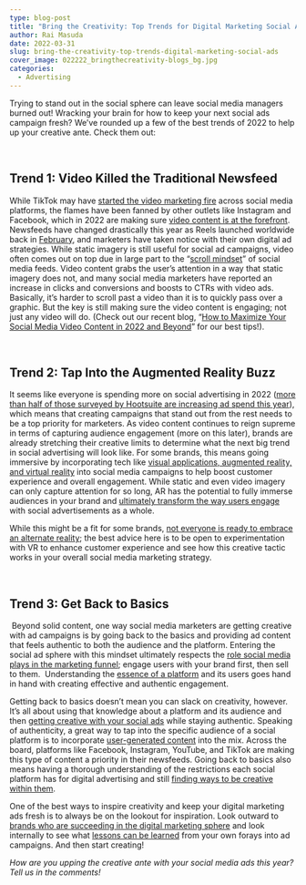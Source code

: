 ```yaml
---
type: blog-post
title: "Bring the Creativity: Top Trends for Digital Marketing Social Ads"
author: Rai Masuda
date: 2022-03-31
slug: bring-the-creativity-top-trends-digital-marketing-social-ads
cover_image: 022222_bringthecreativity-blogs_bg.jpg
categories:
  - Advertising
---
```

Trying to stand out in the social sphere can leave social media managers burned out! Wracking your brain for how to keep your next social ads campaign fresh? We’ve rounded up a few of the best trends of 2022 to help up your creative ante. Check them out:

 

## Trend 1: Video Killed the Traditional Newsfeed

While TikTok may have [started the video marketing fire](https://entrepreneurialmag.com/how-tiktok-changed-the-face-of-social-media/) across social media platforms, the flames have been fanned by other outlets like Instagram and Facebook, which in 2022 are making sure [video content is at the forefront](https://www.businessinsider.com/changes-creators-influencers-want-for-instagram-facebook-reels-video-2022-2). Newsfeeds have changed drastically this year as Reels launched worldwide back in [February](https://blog.hootsuite.com/facebook-algorithm/), and marketers have taken notice with their own digital ad strategies. While static imagery is still useful for social ad campaigns, video often comes out on top due in large part to the “[scroll mindset](https://databox.com/videos-vs-images-in-facebook-ads)” of social media feeds. Video content grabs the user’s attention in a way that static imagery does not, and many social media marketers have reported an increase in clicks and conversions and boosts to CTRs with video ads. Basically, it’s harder to scroll past a video than it is to quickly pass over a graphic. But the key is still making sure the video content is engaging; not just any video will do. (Check out our recent blog, “[How to Maximize Your Social Media Video Content in 2022 and Beyond](https://brandglue.com/blog/maximize-social-media-video-content-2022-beyond/)” for our best tips!). 

 

## Trend 2: Tap Into the Augmented Reality Buzz

It seems like everyone is spending more on social advertising in 2022 ([more than half of those surveyed by Hootsuite are increasing ad spend this year](https://www.hootsuite.com/research/social-trends)), which means that creating campaigns that stand out from the rest needs to be a top priority for marketers. As video content continues to reign supreme in terms of capturing audience engagement (more on this later), brands are already stretching their creative limits to determine what the next big trend in social advertising will look like. For some brands, this means going immersive by incorporating tech like [visual applications, augmented reality, and virtual reality](https://www.forbes.com/sites/forbescommunicationscouncil/2022/01/25/social-media-trends-taking-off-in--2022-and-how-to-leverage-them/?sh=3210c7296f5d) into social media campaigns to help boost customer experience and overall engagement. While static and even video imagery can only capture attention for so long, AR has the potential to fully immerse audiences in your brand and [ultimately transform the way users engage](https://www.forbes.com/sites/forbestechcouncil/2020/01/08/how-augmented-reality-can-boost-social-media-marketing/?sh=29f6e0703604) with social advertisements as a whole. 

While this might be a fit for some brands, [not everyone is ready to embrace an alternate reality](https://www.cmswire.com/digital-marketing/what-social-media-trends-will-emerge-for-2022/); the best advice here is to be open to experimentation with VR to enhance customer experience and see how this creative tactic works in your overall social media marketing strategy. 

 

## Trend 3: Get Back to Basics 

 Beyond solid content, one way social media marketers are getting creative with ad campaigns is by going back to the basics and providing ad content that feels authentic to both the audience and the platform. Entering the social ad sphere with this mindset ultimately respects the [role social media plays in the marketing funnel](https://brandglue.com/blog/our-key-takeaways-from-social-media-examiners-2020-report/); engage users with your brand first, then sell to them.  Understanding the [essence of a platform](https://blog.storeya.com/2021/12/tiktok-ad-examples/) and its users goes hand in hand with creating effective and authentic engagement. 

Getting back to basics doesn’t mean you can slack on creativity, however. It’s all about using that knowledge about a platform and its audience and then [getting creative with your social ads](https://sproutsocial.com/insights/social-media-ideas/) while staying authentic. Speaking of authenticity, a great way to tap into the specific audience of a social platform is to incorporate [user-generated content](https://brandglue.com/blog/how-to-utilize-user-generated-content-social-media-marketing/) into the mix. Across the board, platforms like Facebook, Instagram, YouTube, and TikTok are making this type of content a priority in their newsfeeds. Going back to basics also means having a thorough understanding of the restrictions each social platform has for digital advertising and still [finding ways to be creative within them](https://commonthreadco.com/blogs/coachs-corner/social-media-advertising). 

One of the best ways to inspire creativity and keep your digital marketing ads fresh is to always be on the lookout for inspiration. Look outward to [brands who are succeeding in the digital marketing sphere](https://brandglue.com/blog/up-your-campaign-game-five-best-social-media-campaigns-2021/) and look internally to see what [lessons can be learned](https://www.business2community.com/content-marketing/8-tips-for-staying-creative-in-your-content-marketing-02420414) from your own forays into ad campaigns. And then start creating! 

*How are you upping the creative ante with your social media ads this year? Tell us in the comments!*